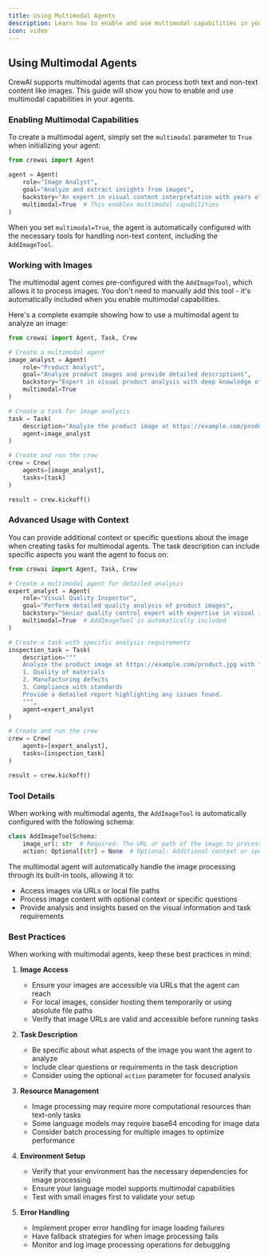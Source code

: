 ```yaml
---
title: Using Multimodal Agents
description: Learn how to enable and use multimodal capabilities in your agents for processing images and other non-text content within the CrewAI framework.
icon: video
---
```


## Using Multimodal Agents

CrewAI supports multimodal agents that can process both text and non-text content like images. This guide will show you how to enable and use multimodal capabilities in your agents.

### Enabling Multimodal Capabilities

To create a multimodal agent, simply set the `multimodal` parameter to `True` when initializing your agent:

```python
from crewai import Agent

agent = Agent(
    role="Image Analyst",
    goal="Analyze and extract insights from images",
    backstory="An expert in visual content interpretation with years of experience in image analysis",
    multimodal=True  # This enables multimodal capabilities
)
```

When you set `multimodal=True`, the agent is automatically configured with the necessary tools for handling non-text content, including the `AddImageTool`.

### Working with Images

The multimodal agent comes pre-configured with the `AddImageTool`, which allows it to process images. You don't need to manually add this tool - it's automatically included when you enable multimodal capabilities.

Here's a complete example showing how to use a multimodal agent to analyze an image:

```python
from crewai import Agent, Task, Crew

# Create a multimodal agent
image_analyst = Agent(
    role="Product Analyst",
    goal="Analyze product images and provide detailed descriptions",
    backstory="Expert in visual product analysis with deep knowledge of design and features",
    multimodal=True
)

# Create a task for image analysis
task = Task(
    description="Analyze the product image at https://example.com/product.jpg and provide a detailed description",
    agent=image_analyst
)

# Create and run the crew
crew = Crew(
    agents=[image_analyst],
    tasks=[task]
)

result = crew.kickoff()
```

### Advanced Usage with Context

You can provide additional context or specific questions about the image when creating tasks for multimodal agents. The task description can include specific aspects you want the agent to focus on:

```python
from crewai import Agent, Task, Crew

# Create a multimodal agent for detailed analysis
expert_analyst = Agent(
    role="Visual Quality Inspector",
    goal="Perform detailed quality analysis of product images",
    backstory="Senior quality control expert with expertise in visual inspection",
    multimodal=True  # AddImageTool is automatically included
)

# Create a task with specific analysis requirements
inspection_task = Task(
    description="""
    Analyze the product image at https://example.com/product.jpg with focus on:
    1. Quality of materials
    2. Manufacturing defects
    3. Compliance with standards
    Provide a detailed report highlighting any issues found.
    """,
    agent=expert_analyst
)

# Create and run the crew
crew = Crew(
    agents=[expert_analyst],
    tasks=[inspection_task]
)

result = crew.kickoff()
```

### Tool Details

When working with multimodal agents, the `AddImageTool` is automatically configured with the following schema:

```python
class AddImageToolSchema:
    image_url: str  # Required: The URL or path of the image to process
    action: Optional[str] = None  # Optional: Additional context or specific questions about the image
```

The multimodal agent will automatically handle the image processing through its built-in tools, allowing it to:
- Access images via URLs or local file paths
- Process image content with optional context or specific questions
- Provide analysis and insights based on the visual information and task requirements

### Best Practices

When working with multimodal agents, keep these best practices in mind:

1. **Image Access**
   - Ensure your images are accessible via URLs that the agent can reach
   - For local images, consider hosting them temporarily or using absolute file paths
   - Verify that image URLs are valid and accessible before running tasks

2. **Task Description**
   - Be specific about what aspects of the image you want the agent to analyze
   - Include clear questions or requirements in the task description
   - Consider using the optional `action` parameter for focused analysis

3. **Resource Management**
   - Image processing may require more computational resources than text-only tasks
   - Some language models may require base64 encoding for image data
   - Consider batch processing for multiple images to optimize performance

4. **Environment Setup**
   - Verify that your environment has the necessary dependencies for image processing
   - Ensure your language model supports multimodal capabilities
   - Test with small images first to validate your setup

5. **Error Handling**
   - Implement proper error handling for image loading failures
   - Have fallback strategies for when image processing fails
   - Monitor and log image processing operations for debugging
